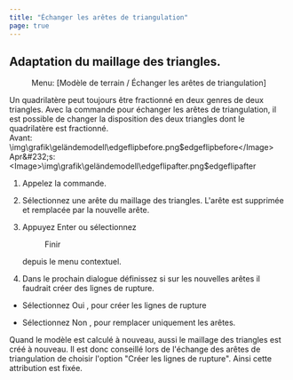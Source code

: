 ```yaml
---
title: "Échanger les arêtes de triangulation"
page: true
---
```

## Adaptation du maillage des triangles.
 <Menu> Menu: [Modèle de terrain / Échanger les arêtes de triangulation] </Menu> 

Un quadrilat&#232;re peut toujours &#234;tre fractionn&#233; en deux genres de deux triangles. Avec la commande pour &#233;changer les ar&#234;tes de triangulation, il est possible de changer la disposition des deux triangles dont le quadrilat&#232;re est fractionn&#233;.  
<Info>
Avant: 
<Image>\img\grafik\geländemodell\edgeflipbefore.png$edgeflipbefore</Image>       Apr&#232;s: 
<Image>\img\grafik\geländemodell\edgeflipafter.png$edgeflipafter</Image> 
</Info>



1. Appelez la commande.

2. S&#233;lectionnez une ar&#234;te du maillage des triangles. L&#39;ar&#234;te est supprim&#233;e et remplac&#233;e par la nouvelle ar&#234;te. 

3. Appuyez <Border>Enter</Border>  ou s&#233;lectionnez <Menu>Finir</Menu>  depuis le menu contextuel.

4. Dans le prochain dialogue d&#233;finissez si sur les nouvelles ar&#234;tes il faudrait cr&#233;er des lignes de rupture.

- S&#233;lectionnez <Border>Oui</Border> , pour cr&#233;er les lignes de rupture

- S&#233;lectionnez <Border>Non</Border> , pour remplacer uniquement les ar&#234;tes.






<Warning>
Quand le mod&#232;le est calcul&#233; &#224; nouveau, aussi le maillage des triangles est cr&#233;&#233; &#224; nouveau. Il est donc conseill&#233; lors de l&#39;&#233;change des ar&#234;tes de triangulation de choisir l&#39;option &quot;Cr&#233;er les lignes de rupture&quot;. Ainsi cette attribution est fix&#233;e.
</Warning>

